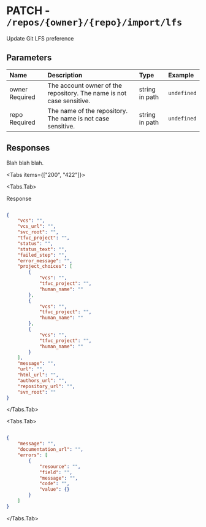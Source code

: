 
# PATCH - `/repos/{owner}/{repo}/import/lfs`

Update Git LFS preference

## Parameters

| Name | Description | Type | Example |
| :---- | :---- | :---- | :---- |
| owner <span class="bg-blue-100 text-blue-800 text-xs font-medium me-2 px-2.5 py-0.5 rounded dark:bg-blue-900 dark:text-blue-300">Required</span> | The account owner of the repository. The name is not case sensitive. | string in path | `undefined` |
| repo <span class="bg-blue-100 text-blue-800 text-xs font-medium me-2 px-2.5 py-0.5 rounded dark:bg-blue-900 dark:text-blue-300">Required</span> | The name of the repository. The name is not case sensitive. | string in path | `undefined` |

## Responses

Blah blah blah.

<Tabs items={["200", "422"]}>

<Tabs.Tab>

Response

```json

{
    "vcs": "",
    "vcs_url": "",
    "svc_root": "",
    "tfvc_project": "",
    "status": "",
    "status_text": "",
    "failed_step": "",
    "error_message": "",
    "project_choices": [
        {
            "vcs": "",
            "tfvc_project": "",
            "human_name": ""
        },
        {
            "vcs": "",
            "tfvc_project": "",
            "human_name": ""
        },
        {
            "vcs": "",
            "tfvc_project": "",
            "human_name": ""
        }
    ],
    "message": "",
    "url": "",
    "html_url": "",
    "authors_url": "",
    "repository_url": "",
    "svn_root": ""
}

```

</Tabs.Tab>

<Tabs.Tab>



```json

{
    "message": "",
    "documentation_url": "",
    "errors": [
        {
            "resource": "",
            "field": "",
            "message": "",
            "code": "",
            "value": {}
        }
    ]
}

```

</Tabs.Tab>

</Tabs>